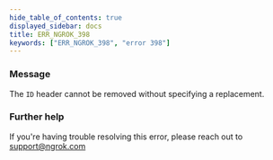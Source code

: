 ```yaml
---
hide_table_of_contents: true
displayed_sidebar: docs
title: ERR_NGROK_398
keywords: ["ERR_NGROK_398", "error 398"]
---
```


### Message

The `ID` header cannot be removed without specifying a replacement.

### Further help

If you're having trouble resolving this error, please reach out to [support@ngrok.com](mailto:support@ngrok.com?subject=Help%20with%20ERR_NGROK_398)
